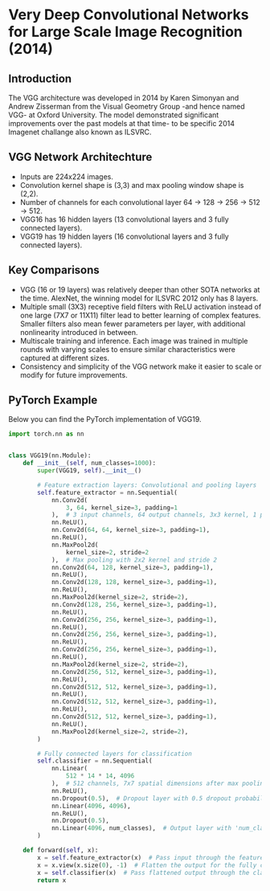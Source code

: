
# Very Deep Convolutional Networks for Large Scale Image Recognition (2014)


## Introduction

The VGG architecture was developed in 2014 by Karen Simonyan and Andrew Zisserman from the Visual Geometry Group -and hence named VGG- at Oxford University. The model demonstrated significant improvements over the past models at that time- to be specific 2014 Imagenet challange also known as ILSVRC.



## VGG Network Architechture
  
- Inputs are 224x224 images. 
- Convolution kernel shape is (3,3) and max pooling window shape is (2,2).
- Number of channels for each convolutional layer 64 -> 128 -> 256 -> 512 -> 512. 
- VGG16 has 16 hidden layers (13 convolutional layers and 3 fully connected layers).
- VGG19 has 19 hidden layers (16 convolutional layers and 3 fully connected layers).

## Key Comparisons 

- VGG (16 or 19 layers) was relatively deeper than other SOTA networks at the time. AlexNet, the winning model for ILSVRC 2012 only has 8 layers.
- Multiple small (3X3) receptive field filters with ReLU activation instead of one large (7X7 or 11X11) filter lead to better learning of complex features. Smaller filters also mean fewer parameters per layer, with additional nonlinearity introduced in between.
- Multiscale training and inference. Each image was trained in multiple rounds with varying scales to ensure similar characteristics were captured at different sizes.  
- Consistency and simplicity of the VGG network make it easier to scale or modify for future improvements.


## PyTorch Example

Below you can find the PyTorch implementation of VGG19. 

```python
import torch.nn as nn


class VGG19(nn.Module):
    def __init__(self, num_classes=1000):
        super(VGG19, self).__init__()

        # Feature extraction layers: Convolutional and pooling layers
        self.feature_extractor = nn.Sequential(
            nn.Conv2d(
                3, 64, kernel_size=3, padding=1
            ),  # 3 input channels, 64 output channels, 3x3 kernel, 1 padding
            nn.ReLU(),
            nn.Conv2d(64, 64, kernel_size=3, padding=1),
            nn.ReLU(),
            nn.MaxPool2d(
                kernel_size=2, stride=2
            ),  # Max pooling with 2x2 kernel and stride 2
            nn.Conv2d(64, 128, kernel_size=3, padding=1),
            nn.ReLU(),
            nn.Conv2d(128, 128, kernel_size=3, padding=1),
            nn.ReLU(),
            nn.MaxPool2d(kernel_size=2, stride=2),
            nn.Conv2d(128, 256, kernel_size=3, padding=1),
            nn.ReLU(),
            nn.Conv2d(256, 256, kernel_size=3, padding=1),
            nn.ReLU(),
            nn.Conv2d(256, 256, kernel_size=3, padding=1),
            nn.ReLU(),
            nn.Conv2d(256, 256, kernel_size=3, padding=1),
            nn.ReLU(),
            nn.MaxPool2d(kernel_size=2, stride=2),
            nn.Conv2d(256, 512, kernel_size=3, padding=1),
            nn.ReLU(),
            nn.Conv2d(512, 512, kernel_size=3, padding=1),
            nn.ReLU(),
            nn.Conv2d(512, 512, kernel_size=3, padding=1),
            nn.ReLU(),
            nn.Conv2d(512, 512, kernel_size=3, padding=1),
            nn.ReLU(),
            nn.MaxPool2d(kernel_size=2, stride=2),
        )

        # Fully connected layers for classification
        self.classifier = nn.Sequential(
            nn.Linear(
                512 * 14 * 14, 4096
            ),  # 512 channels, 7x7 spatial dimensions after max pooling
            nn.ReLU(),
            nn.Dropout(0.5),  # Dropout layer with 0.5 dropout probability
            nn.Linear(4096, 4096),
            nn.ReLU(),
            nn.Dropout(0.5),
            nn.Linear(4096, num_classes),  # Output layer with 'num_classes' output units
        )

    def forward(self, x):
        x = self.feature_extractor(x)  # Pass input through the feature extractor layers
        x = x.view(x.size(0), -1)  # Flatten the output for the fully connected layers
        x = self.classifier(x)  # Pass flattened output through the classifier layers
        return x
```

 